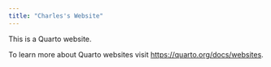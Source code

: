 ```yaml
---
title: "Charles's Website"
---
```


This is a Quarto website.

To learn more about Quarto websites visit <https://quarto.org/docs/websites>.
